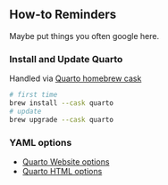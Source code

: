 ## How-to Reminders

::: callout-tip
Maybe put things you often google here.
:::

### Install and Update Quarto

Handled via [Quarto homebrew cask](https://formulae.brew.sh/cask/quarto#default)

``` bash
# first time
brew install --cask quarto
# update
brew upgrade --cask quarto
```

### YAML options

-   [Quarto Website options](https://quarto.org/docs/reference/projects/websites.html)
-   [Quarto HTML options](https://quarto.org/docs/reference/formats/html.html)
